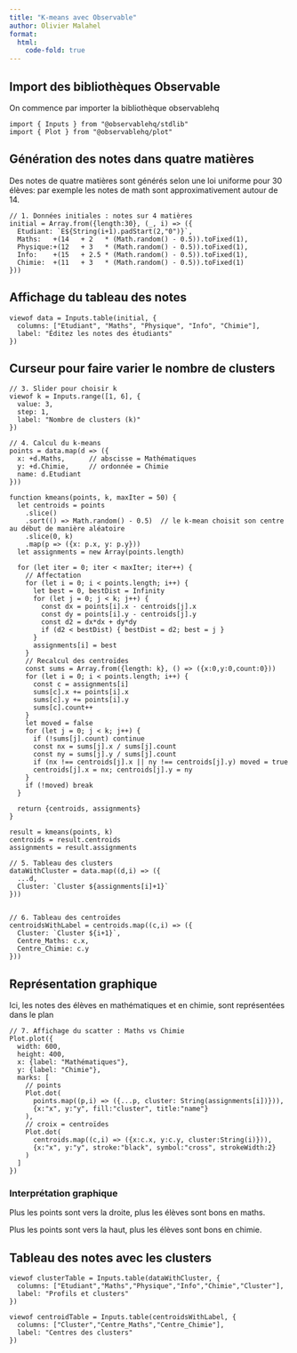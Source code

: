 ```yaml
---
title: "K-means avec Observable"
author: Olivier Malahel
format: 
  html:
    code-fold: true
---
```


## Import des bibliothèques Observable

On commence par importer la bibliothèque observablehq


```ojs

import { Inputs } from "@observablehq/stdlib"
import { Plot } from "@observablehq/plot"
```

## Génération des notes dans quatre matières

Des notes de quatre matières sont générés selon une loi uniforme pour 30 élèves: par exemple les notes de math sont approximativement autour de 14. 

```ojs
// 1. Données initiales : notes sur 4 matières
initial = Array.from({length:30}, (_, i) => ({
  Etudiant: `E${String(i+1).padStart(2,"0")}`,
  Maths:   +(14   + 2   * (Math.random() - 0.5)).toFixed(1),
  Physique:+(12   + 3   * (Math.random() - 0.5)).toFixed(1),
  Info:    +(15   + 2.5 * (Math.random() - 0.5)).toFixed(1),
  Chimie:  +(11   + 3   * (Math.random() - 0.5)).toFixed(1)
}))
```

## Affichage du tableau des notes

```ojs
viewof data = Inputs.table(initial, {
  columns: ["Etudiant", "Maths", "Physique", "Info", "Chimie"],
  label: "Éditez les notes des étudiants"
})
```

## Curseur pour faire varier le nombre de clusters 

```ojs
// 3. Slider pour choisir k
viewof k = Inputs.range([1, 6], {
  value: 3,
  step: 1,
  label: "Nombre de clusters (k)"
})

// 4. Calcul du k-means
points = data.map(d => ({
  x: +d.Maths,      // abscisse = Mathématiques
  y: +d.Chimie,     // ordonnée = Chimie
  name: d.Etudiant
}))

function kmeans(points, k, maxIter = 50) {
  let centroids = points
    .slice()
    .sort(() => Math.random() - 0.5)  // le k-mean choisit son centre au début de manière aléatoire
    .slice(0, k)
    .map(p => ({x: p.x, y: p.y}))
  let assignments = new Array(points.length)

  for (let iter = 0; iter < maxIter; iter++) {
    // Affectation
    for (let i = 0; i < points.length; i++) {
      let best = 0, bestDist = Infinity
      for (let j = 0; j < k; j++) {
        const dx = points[i].x - centroids[j].x
        const dy = points[i].y - centroids[j].y
        const d2 = dx*dx + dy*dy
        if (d2 < bestDist) { bestDist = d2; best = j }
      }
      assignments[i] = best
    }
    // Recalcul des centroïdes
    const sums = Array.from({length: k}, () => ({x:0,y:0,count:0}))
    for (let i = 0; i < points.length; i++) {
      const c = assignments[i]
      sums[c].x += points[i].x
      sums[c].y += points[i].y
      sums[c].count++
    }
    let moved = false
    for (let j = 0; j < k; j++) {
      if (!sums[j].count) continue
      const nx = sums[j].x / sums[j].count
      const ny = sums[j].y / sums[j].count
      if (nx !== centroids[j].x || ny !== centroids[j].y) moved = true
      centroids[j].x = nx; centroids[j].y = ny
    }
    if (!moved) break
  }

  return {centroids, assignments}
}

result = kmeans(points, k)
centroids = result.centroids
assignments = result.assignments
```




```ojs
// 5. Tableau des clusters
dataWithCluster = data.map((d,i) => ({
  ...d,
  Cluster: `Cluster ${assignments[i]+1}`
}))


// 6. Tableau des centroïdes
centroidsWithLabel = centroids.map((c,i) => ({
  Cluster: `Cluster ${i+1}`,
  Centre_Maths: c.x,
  Centre_Chimie: c.y
}))
```


## Représentation graphique 

Ici, les notes des élèves en mathématiques et en chimie, sont représentées dans le plan  

```ojs
// 7. Affichage du scatter : Maths vs Chimie
Plot.plot({
  width: 600,
  height: 400,
  x: {label: "Mathématiques"},
  y: {label: "Chimie"},
  marks: [
    // points
    Plot.dot(
      points.map((p,i) => ({...p, cluster: String(assignments[i])})),
      {x:"x", y:"y", fill:"cluster", title:"name"}
    ),
    // croix = centroïdes
    Plot.dot(
      centroids.map((c,i) => ({x:c.x, y:c.y, cluster:String(i)})),
      {x:"x", y:"y", stroke:"black", symbol:"cross", strokeWidth:2}
    )
  ]
})
```

### Interprétation graphique

Plus les points sont vers la droite, plus les élèves sont bons en maths.

Plus les points sont vers la haut, plus les élèves sont bons en chimie. 

## Tableau des notes avec les clusters

```ojs
viewof clusterTable = Inputs.table(dataWithCluster, {
  columns: ["Etudiant","Maths","Physique","Info","Chimie","Cluster"],
  label: "Profils et clusters"
})

viewof centroidTable = Inputs.table(centroidsWithLabel, {
  columns: ["Cluster","Centre_Maths","Centre_Chimie"],
  label: "Centres des clusters"
})
```



